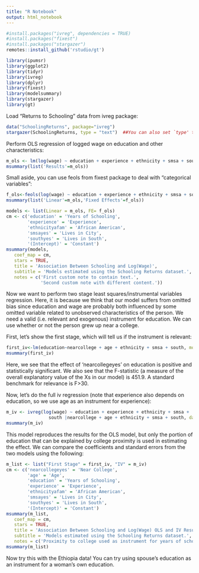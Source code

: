 ```yaml
---
title: "R Notebook"
output: html_notebook
---
```


```r
#install.packages("ivreg", dependencies = TRUE)
#install.packages("fixest")
#install.packages("stargazer")
remotes::install_github('rstudio/gt')
```

```r
library(ipumsr)
library(ggplot2)
library(tidyr)
library(ivreg)
library(dplyr)
library(fixest)
library(modelsummary)
library(stargazer)
library(gt)
```


Load "Returns to Schooling" data from ivreg package:
```r
data("SchoolingReturns", package="ivreg")
stargazer(SchoolingReturns, type = "text")  ##You can also set `type' to latex (default) or html.

```

Perform OLS regression of logged wage on education and other characteristics:
```r
m_ols <- lm(log(wage) ~ education + experience + ethnicity + smsa + south, data = SchoolingReturns)
msummary(list('Results'=m_ols))

```

Small aside, you can use feols from fixest package to deal with "categorical variables":

```r
f_ols<-feols(log(wage) ~ education + experience + ethnicity + smsa + south+i(parents14), data = SchoolingReturns)
msummary(list('Linear'=m_ols,'Fixed Effects'=f_ols))
```
```r
models <- list(Linear = m_ols, FE= f_ols)
cm <- c('education' = 'Years of Schooling',
        'experience' = 'Experience', 
        'ethnicityafam' = 'African American',
        'smsayes' = 'Lives in City',
        'southyes' = 'Lives in South',
        '(Intercept)' = 'Constant')
msummary(models,
   coef_map = cm,
   stars = TRUE,
   title = 'Association Between Schooling and Log(Wage)',
   subtitle = 'Models estimated using the Schooling Returns dataset.',
   notes = c('First custom note to contain text.',
             'Second custom note with different content.')) 
```


Now we want to perform two stage least squares/instrumental variables regression.  Here, it is because we think that our model suffers from omitted bias since education and wage are probably both influenced by some omitted variable related to unobserved characteristics of the person.  We need a valid (i.e. relevant and exogenous) instrument for education.  We can use whether or not the person grew up near a college.

First, let's show the first stage, which will tell us if the instrument is relevant:
```r
first_iv<-lm(education~nearcollege + age + ethnicity + smsa + south, model=TRUE, data = SchoolingReturns)
msummary(first_iv)

```
Here, we see that the effect of 'nearcollegeyes' on education is positive and statistically significant.  We also see that the F-statistic (a measure of the overall explanatory value of the Xs in our model) is 451.9.  A standard benchmark for relevance is F>30.

Now, let's do the full iv regression (note that experience also depends on education, so we use age as an instrument for experience):
```r
m_iv <- ivreg(log(wage) ~ education + experience + ethnicity + smsa + 
                south |nearcollege + age + ethnicity + smsa + south, data = SchoolingReturns)
msummary(m_iv)
```

This model reproduces the results for the OLS model, but only the portion of education that can be explained by college proximity is used in estimating the effect.  We can compare the coefficients and standard errors from the two models using the following:
```r
m_list <- list("First Stage" = first_iv, "IV" = m_iv)
cm <- c('nearcollegeyes' = 'Near College',
        'age' = 'Age',
        'education' = 'Years of Schooling',
        'experience' = 'Experience', 
        'ethnicityafam' = 'African American',
        'smsayes' = 'Lives in City',
        'southyes' = 'Lives in South',
        '(Intercept)' = 'Constant')
msummary(m_list,
   coef_map = cm,
   stars = TRUE,
   title = 'Association Between Schooling and Log(Wage) OLS and IV Results',
   subtitle = 'Models estimated using the Schooling Returns dataset.',
   notes = c('Proximity to college used as instrument for years of schooling.','Second custom note with different content.')) 
msummary(m_list)
```



Now try this with the Ethiopia data! You can try using spouse's education as an instrument for a woman's own education.  
